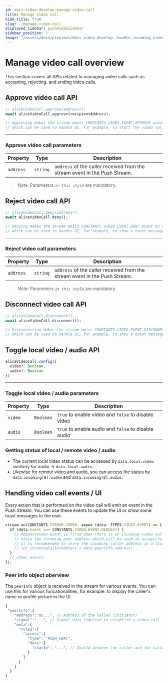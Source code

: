 ```yaml
---
id: docs-video-develop-manage-video-call
title: Manage Video Call
hide_title: true
slug: ./manage-video-call
displayed_sidebar: pushVideoSidebar
sidebar_position: 7
image: "/assets/docs/previews/docs_video_develop--handle_incoming_video_call.png"
---
```


# Manage video call overview

This section covers all APIs related to managing video calls such as accepting, rejecting, and ending video calls.

<head>
  <title>Manage Video Call | Push Video | Push Documentation</title>
</head>

## Approve video call API

```typescript
// aliceVideoCall.approve(address?);
await aliceVideoCall.approve(recipientAddress);

// Approving makes the stream emits CONSTANTS.VIDEO.EVENT.APPROVE event
// which can be used to handle UI, for example, to start the video call.
```

---

### Approve video call parameters

| Property  | Type     | Description                                                                |
| --------- | -------- | -------------------------------------------------------------------------- |
| `address` | `string` | `address` of the caller received from the stream event in the Push Stream. |

> Note: Parameters _`in this style`_ are mandatory.


## Reject video call API

```typescript
// aliceVideoCall.deny(address?);
await aliceVideoCall.deny();

// Denying makes the stream emits CONSTANTS.VIDEO.EVENT.DENY event on the call initiator's end
// which can be used to handle UI, for example, to show a toast message to the user.
```

---

### Reject video call parameters

| Property  | Type     | Description                                                                |
| --------- | -------- | -------------------------------------------------------------------------- |
| `address` | `string` | `address` of the caller received from the stream event in the Push Stream. |

> Note: Parameters _`in this style`_ are mandatory.


## Disconnect video call API

```typescript
// aliceVideoCall.disconnect();
await aliceVideoCall.disconnect();

// Disconnecting makes the stream emits CONSTANTS.VIDEO.EVENT.DISCONNECT event on the other end
// which can be used to handle UI, for example, to show a toast message to the user.
```

## Toggle local video / audio API

```typescript
aliceVideoCall.config({
  video?: Boolean,
  audio?: Boolean
})
```

---

### Toggle local video / audio parameters

| Property | Type      | Description                                         |
| -------- | --------- | --------------------------------------------------- |
| `video`  | `Boolean` | `true` to enable video and `false` to disable video |
| `audio`  | `Boolean` | `true` to enable audio and `false` to disable audio |


### Getting status of local / remote video / audio

- The current local video status can be accessed by `data.local.video` similarly for audio -> `data.local.audio`.
- Likewise for remote video and audio, you can access the status by `data.incoming[0].video` and `data.incoming[0].audio`.


## Handling video call events / UI

Every action that is performed on the video call will emit an event in the Push Stream. You can use these events to update the UI or show some toast messages to the user.

```typescript
stream.on(CONSTANTS.STREAM.VIDEO, async (data: TYPES.VIDEO.EVENT) => {
  if (data.event === CONSTANTS.VIDEO.EVENT.REQUEST) {
    // RequestVideo Event is fired when there is an incoming video call request
    // store the incoming peer address which will be used to accept/reject the call
    // it is recommended to store the incoming caller address in a state that is received
    // let incomingCallerAddress = data.peerInfo.address;
  }
  // other events
});
```

### Peer info object oberview

The `peerInfo` object is received in the stream for various events. You can use this for various funcationalities, for example: to display the caller's name or profile picture in the UI.

```typescript
{
 "peerInfo":{
    "address":"0x...", // Address of the caller (initiator)
    "signal":"...", // Signal data required to establish a video call
    "meta":{
      "rules":{
        "access":{
          "type": "PUSH_CHAT",
          "data":{
            "chatId": "...", // ChatId between the caller and the callee
          }
        }
      }
    }
  }
}
```